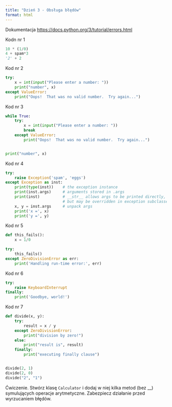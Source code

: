 ```yaml
---
title: "Dzień 3 - Obsługa błędów"
format: html
---
```


Dokumentacja <https://docs.python.org/3/tutorial/errors.html>

Kodn nr 1
```python
10 * (1/0)
4 + spam*3
'2' + 2
```

Kod nr 2
```python
try:
    x = int(input("Please enter a number: "))
    print("number", x)
except ValueError:
    print("Oops!  That was no valid number.  Try again...")

```

Kod nr 3
```python
while True:
    try:
        x = int(input("Please enter a number: "))
        break
    except ValueError:
        print("Oops!  That was no valid number.  Try again...")


print("number", x)

```

Kod nr 4
```python
try:
    raise Exception('spam', 'eggs')
except Exception as inst:
    print(type(inst))    # the exception instance
    print(inst.args)     # arguments stored in .args
    print(inst)          # __str__ allows args to be printed directly,
                         # but may be overridden in exception subclasses
    x, y = inst.args     # unpack args
    print('x =', x)
    print('y =', y)
```



Kod nr 5
```python
def this_fails():
    x = 1/0

try:
    this_fails()
except ZeroDivisionError as err:
    print('Handling run-time error:', err)
```


Kod nr 6
```python
try:
    raise KeyboardInterrupt
finally:
    print('Goodbye, world!')
```

Kod nr 7
```python
def divide(x, y):
    try:
        result = x / y
    except ZeroDivisionError:
        print("division by zero!")
    else:
        print("result is", result)
    finally:
        print("executing finally clause")


divide(2, 1)
divide(2, 0)
divide("2", "1")
```

Ćwiczenie. Stwórz klasę `Calculator` i dodaj w niej kilka metod (bez __) symulujących operacje arytmetyczne. Zabezpiecz działanie przed wyrzucaniem błędów.
